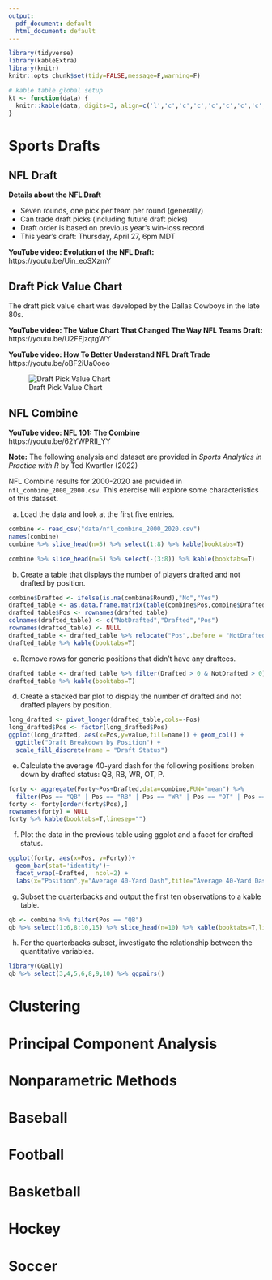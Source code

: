 ```yaml
---
output:
  pdf_document: default
  html_document: default
---
```

```r
library(tidyverse)
library(kableExtra)
library(knitr)
knitr::opts_chunk$set(tidy=FALSE,message=F,warning=F)

# kable table global setup
kt <- function(data) {
  knitr::kable(data, digits=3, align=c('l','c','c','c','c','c','c','c','c')) %>% kable_styling(bootstrap_options='striped', latex_options='HOLD_position', full_width = F, position = "center")
}
```


# Sports Drafts

## NFL Draft

**Details about the NFL Draft**

- Seven rounds, one pick per team per round (generally)
- Can trade draft picks (including future draft picks)
- Draft order is based on previous year's win-loss record
- This year's draft: Thursday, April 27, 6pm MDT



**YouTube video: Evolution of the NFL Draft:** \
https://youtu.be/Uin_eoSXzmY


\newpage

## Draft Pick Value Chart

The draft pick value chart was developed by the Dallas Cowboys in the late 80s.

**YouTube video: The Value Chart That Changed The Way NFL Teams Draft:** \
https://youtu.be/U2FEjzqtgWY


**YouTube video: How To Better Understand NFL Draft Trade** \
https://youtu.be/oBF2iUa0oeo



![Draft Pick Value Chart](images/draftvalue.jpeg)

\newpage

## NFL Combine

**YouTube video: NFL 101: The Combine** \
https://youtu.be/62YWPRII_YY

**Note:** The following analysis and dataset are provided in *Sports Analytics in Practice with R* by Ted Kwartler (2022) \

:::{.example}
NFL Combine results for 2000-2020 are provided in `nfl_combine_2000_2000.csv`. This exercise will explore some characteristics of this dataset.
:::

(a) Load the data and look at the first five entries.

```r
combine <- read_csv("data/nfl_combine_2000_2020.csv")
names(combine)
combine %>% slice_head(n=5) %>% select(1:8) %>% kable(booktabs=T)
```

```r
combine %>% slice_head(n=5) %>% select(-(3:8)) %>% kable(booktabs=T)
```

\newpage

(b) Create a table that displays the number of players drafted and not drafted by position.

```r
combine$Drafted <- ifelse(is.na(combine$Round),"No","Yes")
drafted_table <- as.data.frame.matrix(table(combine$Pos,combine$Drafted))
drafted_table$Pos <- rownames(drafted_table)
colnames(drafted_table) <- c("NotDrafted","Drafted","Pos")
rownames(drafted_table) <- NULL
drafted_table <- drafted_table %>% relocate("Pos",.before = "NotDrafted")
drafted_table %>% kable(booktabs=T)
```

\newpage

(c) Remove rows for generic positions that didn't have any draftees.

```r
drafted_table <- drafted_table %>% filter(Drafted > 0 & NotDrafted > 0)
drafted_table %>% kable(booktabs=T)
```

\newpage

(d) Create a stacked bar plot to display the number of drafted and not drafted players by position.

```r
long_drafted <- pivot_longer(drafted_table,cols=-Pos)
long_drafted$Pos <- factor(long_drafted$Pos)
ggplot(long_drafted, aes(x=Pos,y=value,fill=name)) + geom_col() +
  ggtitle("Draft Breakdown by Position") + 
  scale_fill_discrete(name = "Draft Status")
```

\newpage

(e) Calculate the average 40-yard dash for the following positions broken down by drafted status: QB, RB, WR, OT, P.

```r
forty <- aggregate(Forty~Pos+Drafted,data=combine,FUN="mean") %>% 
  filter(Pos == "QB" | Pos == "RB" | Pos == "WR" | Pos == "OT" | Pos == "P")
forty <- forty[order(forty$Pos),]
rownames(forty) = NULL
forty %>% kable(booktabs=T,linesep="")
```

(f) Plot the data in the previous table using ggplot and a facet for drafted status.

```r
ggplot(forty, aes(x=Pos, y=Forty))+
  geom_bar(stat='identity')+
  facet_wrap(~Drafted,  ncol=2) +
  labs(x="Position",y="Average 40-Yard Dash",title="Average 40-Yard Dash by Position and Drafted Status")
```

\newpage

(g) Subset the quarterbacks and output the first ten observations to a kable table.

```r
qb <- combine %>% filter(Pos == "QB")
qb %>% select(1:6,8:10,15) %>% slice_head(n=10) %>% kable(booktabs=T,linesep="")
```


(h) For the quarterbacks subset, investigate the relationship between the quantitative variables.

```r
library(GGally)
qb %>% select(3,4,5,6,8,9,10) %>% ggpairs()
```

\newpage

# Clustering

# Principal Component Analysis

# Nonparametric Methods

# Baseball

# Football

# Basketball

# Hockey

# Soccer